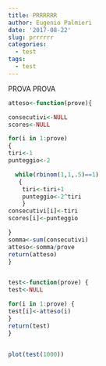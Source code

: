 ```yaml
---
title: PRRRRRR
author: Eugenio Palmieri
date: '2017-08-22'
slug: prrrrrr
categories:
  - test
tags:
  - test
---
```


PROVA PROVA


```r
atteso<-function(prove){

consecutivi<-NULL
scores<-NULL

for(i in 1:prove)
{
tiri<-1
punteggio<-2

  while(rbinom(1,1,.5)==1)
   {
    tiri<-tiri+1
    punteggio<-2^tiri
    }
consecutivi[i]<-tiri
scores[i]<-punteggio

}
somma<-sum(consecutivi)
atteso<-somma/prove
return(atteso)
}


test<-function(prove) {
test<-NULL

for(i in 1:prove) {
test[i]<-atteso(i)
}
return(test)
}


plot(test(1000))
```

